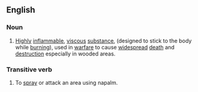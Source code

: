 ==English==
{{wikipedia}}
===Noun===
# [[Highly]] [[inflammable]], [[viscous]] [[substance]], (designed to stick to the body while [[burning]]), used in [[warfare]] to cause [[widespread]] [[death]] and [[destruction]] especially in wooded areas. 

===Transitive verb===
# To [[spray]] or attack an area using napalm.